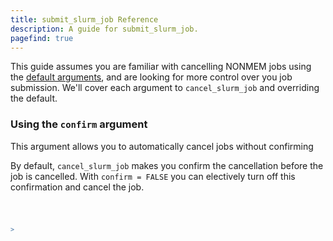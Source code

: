 ```yaml
---
title: submit_slurm_job Reference
description: A guide for submit_slurm_job.
pagefind: true
---
```



This guide assumes you are familiar with cancelling NONMEM jobs using the [default arguments](/slurmtools-docs/guides/cancel_slurm_job), and are looking for more control over you job submission. We'll cover each argument to `cancel_slurm_job` and overriding the default.

### Using the `confirm` argument
<Aside type='danger'>
This argument allows you to automatically cancel jobs without confirming
</Aside>

By default, `cancel_slurm_job` makes you confirm the cancellation before the job is cancelled. With `confirm = FALSE` you can electively turn off this confirmation and cancel the job.


<Code title="cancel_job.R" lang="r" code={cancel_other_confirm} />

```r
>
```
